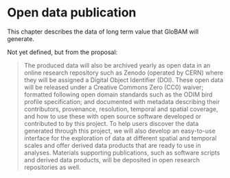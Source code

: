 # Open data publication

This chapter describes the data of long term value that GloBAM will generate.

Not yet defined, but from the proposal:

> The produced data will also be archived yearly as open data in an online research repository such as Zenodo (operated by CERN) where they will be assigned a Digital Object Identifier (DOI). These open data will be released under a Creative Commons Zero (CC0) waiver; formatted following open domain standards such as the ODIM bird profile specification; and documented with metadata describing their contributors, provenance, resolution, temporal and spatial coverage, and how to use these with open source software developed or contributed to by this project. To help users discover the data generated through this project, we will also develop an easy-to-use interface for the exploration of data at different spatial and temporal scales and offer derived data products that are ready to use in analyses. Materials supporting publications, such as software scripts and derived data products, will be deposited in open research repositories as well.
